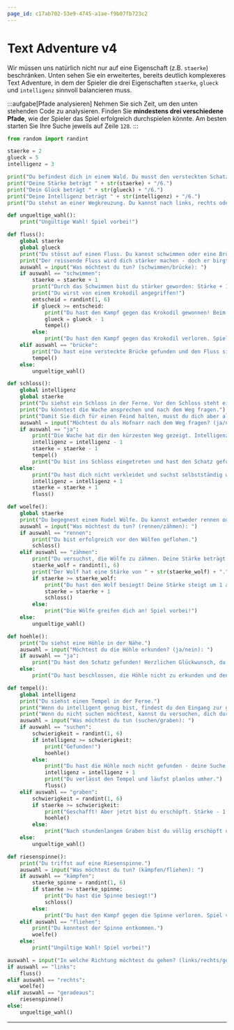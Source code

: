 ```yaml
---
page_id: c17ab702-53e9-4745-a1ae-f9b07fb723c2
---
```

# Text Adventure v4
Wir müssen uns natürlich nicht nur auf eine Eigenschaft (z.B. `staerke`) beschränken. Unten sehen Sie ein erweitertes, bereits deutlich komplexeres Text Adventure, in dem der Spieler die drei Eigenschaften `staerke`, `glueck` und `intelligenz` sinnvoll balancieren muss.

:::aufgabe[Pfade analysieren]
Nehmen Sie sich Zeit, um den unten stehenden Code zu analysieren. Finden Sie **mindestens drei verschiedene Pfade**, wie der Spieler das Spiel erfolgreich durchspielen könnte. Am besten starten Sie Ihre Suche jeweils auf Zeile `128`.
:::

```python showLineNumbers
from random import randint

staerke = 2
glueck = 5
intelligenz = 3

print("Du befindest dich in einem Wald. Du musst den versteckten Schatz finden.")
print("Deine Stärke beträgt " + str(staerke) + "/6.")
print("Dein Glück beträgt " + str(glueck) + "/6.")
print("Deine Intelligenz beträgt " + str(intelligenz) + "/6.")
print("Du stehst an einer Wegkreuzung. Du kannst nach links, rechts oder geradeaus gehen.")

def ungueltige_wahl():
    print("Ungültige Wahl! Spiel vorbei!")

def fluss():
    global staerke
    global glueck
    print("Du stösst auf einen Fluss. Du kannst schwimmen oder eine Brücke finden.")
    print("Der reissende Fluss wird dich stärker machen - doch er birgt auch Gefahren. Willst du dein Glück herausfordern?")
    auswahl = input("Was möchtest du tun? (schwimmen/brücke): ")
    if auswahl == "schwimmen":
        staerke = staerke + 1
        print("Durch das Schwimmen bist du stärker geworden: Stärke + 1")
        print("Du wirst von einem Krokodil angegriffen!")
        entscheid = randint(1, 6)
        if glueck >= entscheid:
            print("Du hast den Kampf gegen das Krokodil gewonnen! Beim nächsten Mal hast du vielleicht nicht mehr so viel Glück...")
            glueck = glueck - 1
            tempel()
        else:
            print("Du hast den Kampf gegen das Krokodil verloren. Spiel vorbei!")
    elif auswahl == "brücke":
        print("Du hast eine versteckte Brücke gefunden und den Fluss sicher überquert.")
        tempel()
    else:
        ungueltige_wahl()

def schloss():
    global intelligenz
    global staerke
    print("Du siehst ein Schloss in der Ferne. Vor den Schloss steht eine Wache.")
    print("Du könntest die Wache ansprechen und nach dem Weg fragen.")
    print("Damit Sie dich für einen Feind halten, musst du dich aber als Hofnarr verkleiden. Dadurch sinken deine Intelligenz und Stärke.")
    auswahl = input("Möchtest du als Hofnarr nach dem Weg fragen? (ja/nein): ")
    if auswahl == "ja":
        print("Die Wache hat dir den kürzesten Weg gezeigt. Intelligenz und Stärke - 1.")
        intelligenz = intelligenz - 1
        staerke = staerke - 1
        tempel()
        print("Du bist ins Schloss eingetreten und hast den Schatz gefunden! Herzlichen Glückwunsch, du gewinnst!")
    else:
        print("Du hast dich nicht verkleidet und suchst selbstständig weiter. Intelligenz und Stärke + 1.")
        intelligenz = intelligenz + 1
        staerke = staerke + 1
        fluss()

def woelfe():
    global staerke
    print("Du begegnest einem Rudel Wölfe. Du kannst entweder rennen oder versuchen, sie zu zähmen.")
    auswahl = input("Was möchtest du tun? (rennen/zähmen): ")
    if auswahl == "rennen":
        print("Du bist erfolgreich vor den Wölfen geflohen.")
        schloss()
    elif auswahl == "zähmen":
        print("Du versuchst, die Wölfe zu zähmen. Deine Stärke beträgt " + str(staerke) + "/6.")
        staerke_wolf = randint(1, 6)
        print("Der Wolf hat eine Stärke von " + str(staerke_wolf) + ".")
        if staerke >= staerke_wolf:
            print("Du hast den Wolf besiegt! Deine Stärke steigt um 1 an.")
            staerke = staerke + 1
            schloss()
        else:
            print("Die Wölfe greifen dich an! Spiel vorbei!")
    else:
        ungueltige_wahl()

def hoehle():
    print("Du siehst eine Höhle in der Nähe.")
    auswahl = input("Möchtest du die Höhle erkunden? (ja/nein): ")
    if auswahl == "ja":
        print("Du hast den Schatz gefunden! Herzlichen Glückwunsch, du gewinnst!")
    else:
        print("Du hast beschlossen, die Höhle nicht zu erkunden und den Schatz verpasst. Spiel vorbei!")

def tempel():
    global intelligenz
    print("Du siehst einen Tempel in der Ferne.")
    print("Wenn du intelligent genug bist, findest du den Eingang zur geheimen Höhle.")
    print("Wenn du nicht suchen möchtest, kannst du versuchen, dich durch den Boden hindurch zu graben.")
    auswahl = input("Was möchtest du tun (suchen/graben): ")
    if auswahl == "suchen":
        schwierigkeit = randint(1, 6)
        if intelligenz >= schwierigkeit:
            print("Gefunden!")
            hoehle()
        else:
            print("Du hast die Höhle noch nicht gefunden - deine Suche hat dich aber intelligenter gemacht.")
            intelligenz = intelligenz + 1
            print("Du verlässt den Tempel und läufst planlos umher.")
            fluss()
    elif auswahl == "graben":
        schwierigkeit = randint(1, 6)
        if staerke >= schwierigkeit:
            print("Geschafft! Aber jetzt bist du erschöpft. Stärke - 1.")
            hoehle()
        else:
            print("Nach stundenlangem Graben bist du völlig erschöpft und kannst nicht mehr. Spiel vorbei!")
    else:
        ungueltige_wahl()

def riesenspinne():
    print("Du triffst auf eine Riesenspinne.")
    auswahl = input("Was möchtest du tun? (kämpfen/fliehen): ")
    if auswahl == "kämpfen":
        staerke_spinne = randint(1, 6)
        if staerke >= staerke_spinne:
            print("Du hast die Spinne besiegt!")
            schloss()
        else:
            print("Du hast den Kampf gegen die Spinne verloren. Spiel vorbei!")
    elif auswahl == "fliehen":
        print("Du konntest der Spinne entkommen.")
        woelfe()
    else:
        print("Ungültige Wahl! Spiel vorbei!")

auswahl = input("In welche Richtung möchtest du gehen? (links/rechts/geradeaus): ")
if auswahl == "links":
    fluss()
elif auswahl == "rechts":
    woelfe()
elif auswahl == "geradeaus":
    riesenspinne()
else:
    ungueltige_wahl()
```

---
